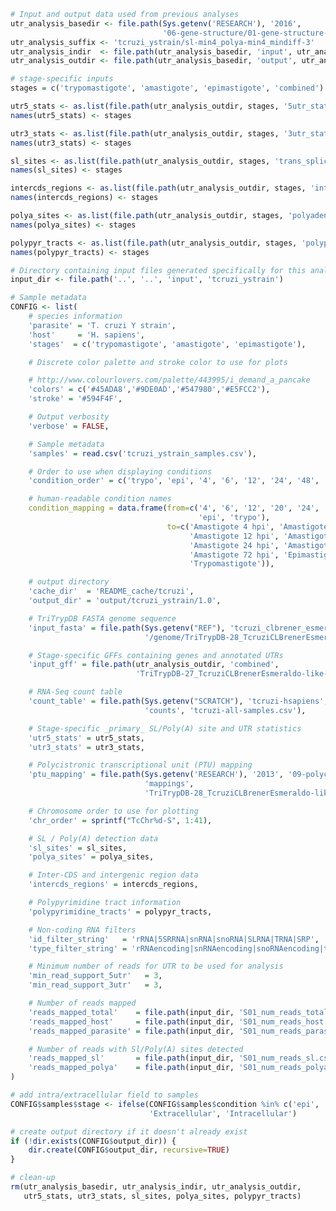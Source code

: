 ```r
# Input and output data used from previous analyses
utr_analysis_basedir <- file.path(Sys.getenv('RESEARCH'), '2016',
                                  '06-gene-structure/01-gene-structure-determination')
utr_analysis_suffix <- 'tcruzi_ystrain/sl-min4_polya-min4_mindiff-3'
utr_analysis_indir  <- file.path(utr_analysis_basedir, 'input', utr_analysis_suffix)
utr_analysis_outdir <- file.path(utr_analysis_basedir, 'output', utr_analysis_suffix)

# stage-specific inputs
stages = c('trypomastigote', 'amastigote', 'epimastigote', 'combined')

utr5_stats <- as.list(file.path(utr_analysis_outdir, stages, '5utr_stats.csv'))
names(utr5_stats) <- stages

utr3_stats <- as.list(file.path(utr_analysis_outdir, stages, '3utr_stats.csv'))
names(utr3_stats) <- stages

sl_sites <- as.list(file.path(utr_analysis_outdir, stages, 'trans_splice_sites.csv'))
names(sl_sites) <- stages

intercds_regions <- as.list(file.path(utr_analysis_outdir, stages, 'intercds_regions.csv'))
names(intercds_regions) <- stages

polya_sites <- as.list(file.path(utr_analysis_outdir, stages, 'polyadenylation_sites.csv'))
names(polya_sites) <- stages

polypyr_tracts <- as.list(file.path(utr_analysis_outdir, stages, 'polypyrimidine_tracts.csv'))
names(polypyr_tracts) <- stages

# Directory containing input files generated specifically for this analysis
input_dir <- file.path('..', '..', 'input', 'tcruzi_ystrain')

# Sample metadata
CONFIG <- list(
    # species information
    'parasite' = 'T. cruzi Y strain',
    'host'     = 'H. sapiens',
    'stages'  = c('trypomastigote', 'amastigote', 'epimastigote'),

    # Discrete color palette and stroke color to use for plots

    # http://www.colourlovers.com/palette/443995/i_demand_a_pancake
    'colors' = c('#45ADA8','#9DE0AD','#547980','#E5FCC2'),
    'stroke' = '#594F4F',

    # Output verbosity
    'verbose' = FALSE,

    # Sample metadata
    'samples' = read.csv('tcruzi_ystrain_samples.csv'),

    # Order to use when displaying conditions
    'condition_order' = c('trypo', 'epi', '4', '6', '12', '24', '48', '72'),

    # human-readable condition names
    condition_mapping = data.frame(from=c('4', '6', '12', '20', '24', '48', '72',
                                          'epi', 'trypo'),
                                   to=c('Amastigote 4 hpi', 'Amastigote 6 hpi', 
                                        'Amastigote 12 hpi', 'Amastigote 20 hpi',
                                        'Amastigote 24 hpi', 'Amastigote 48 hpi',
                                        'Amastigote 72 hpi', 'Epimastigote',
                                        'Trypomastigote')),

    # output directory
    'cache_dir'  = 'README_cache/tcruzi',
    'output_dir' = 'output/tcruzi_ystrain/1.0',

    # TriTrypDB FASTA genome sequence
    'input_fasta' = file.path(Sys.getenv("REF"), 'tcruzi_clbrener_esmeraldo-like', 
                              '/genome/TriTrypDB-28_TcruziCLBrenerEsmeraldo-like_Genome.fasta'),

    # Stage-specific GFFs containing genes and annotated UTRs
    'input_gff' = file.path(utr_analysis_outdir, 'combined',
                            'TriTrypDB-27_TcruziCLBrenerEsmeraldo-like-with-utrs.gff'),

    # RNA-Seq count table
    'count_table' = file.path(Sys.getenv("SCRATCH"), 'tcruzi-hsapiens',
                              'counts', 'tcruzi-all-samples.csv'),

    # Stage-specific _primary_ SL/Poly(A) site and UTR statistics
    'utr5_stats' = utr5_stats,
    'utr3_stats' = utr3_stats,

    # Polycistronic transcriptional unit (PTU) mapping
    'ptu_mapping' = file.path(Sys.getenv('RESEARCH'), '2013', '09-polycistron_detection',
                              'mappings',
                              'TriTrypDB-28_TcruziCLBrenerEsmeraldo-like_PTUs.csv'),

    # Chromosome order to use for plotting
    'chr_order' = sprintf("TcChr%d-S", 1:41),

    # SL / Poly(A) detection data
    'sl_sites' = sl_sites,
    'polya_sites' = polya_sites,

    # Inter-CDS and intergenic region data
    'intercds_regions' = intercds_regions,

    # Polypyrimidine tract information
    'polypyrimidine_tracts' = polypyr_tracts,

    # Non-coding RNA filters
    'id_filter_string'   = 'rRNA|5SRRNA|snRNA|snoRNA|SLRNA|TRNA|SRP',
    'type_filter_string' = 'rRNAencoding|snRNAencoding|snoRNAencoding|tRNAencoding',

    # Minimum number of reads for UTR to be used for analysis
    'min_read_support_5utr'   = 3,
    'min_read_support_3utr'   = 3,

    # Number of reads mapped
    'reads_mapped_total'    = file.path(input_dir, 'S01_num_reads_total.csv'),
    'reads_mapped_host'     = file.path(input_dir, 'S01_num_reads_host.csv'),
    'reads_mapped_parasite' = file.path(input_dir, 'S01_num_reads_parasite.csv'),

    # Number of reads with Sl/Poly(A) sites detected
    'reads_mapped_sl'       = file.path(input_dir, 'S01_num_reads_sl.csv'),
    'reads_mapped_polya'    = file.path(input_dir, 'S01_num_reads_polya.csv')
)

# add intra/extracellular field to samples
CONFIG$samples$stage <- ifelse(CONFIG$samples$condition %in% c('epi', 'trypo'),
                               'Extracellular', 'Intracellular')

# create output directory if it doesn't already exist
if (!dir.exists(CONFIG$output_dir)) {
    dir.create(CONFIG$output_dir, recursive=TRUE)
}

# clean-up
rm(utr_analysis_basedir, utr_analysis_indir, utr_analysis_outdir, 
   utr5_stats, utr3_stats, sl_sites, polya_sites, polypyr_tracts)
```

